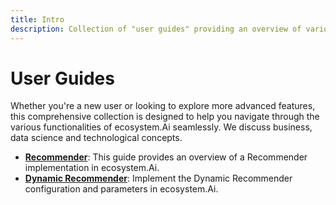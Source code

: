 ```yaml
---
title: Intro
description: Collection of "user guides" providing an overview of various features offered by ecosystem.Ai
---
```



# User Guides

Whether you're a new user or looking to explore more advanced features, this comprehensive collection is designed to help you navigate through the various functionalities of ecosystem.Ai seamlessly. We discuss business, data science and technological concepts.

- [**Recommender**](/docs/user_guides/recommender): This guide provides an overview of a Recommender implementation in ecosystem.Ai.
- [**Dynamic Recommender**](/docs/user_guides/dynamic): Implement the Dynamic Recommender configuration and parameters in ecosystem.Ai.
